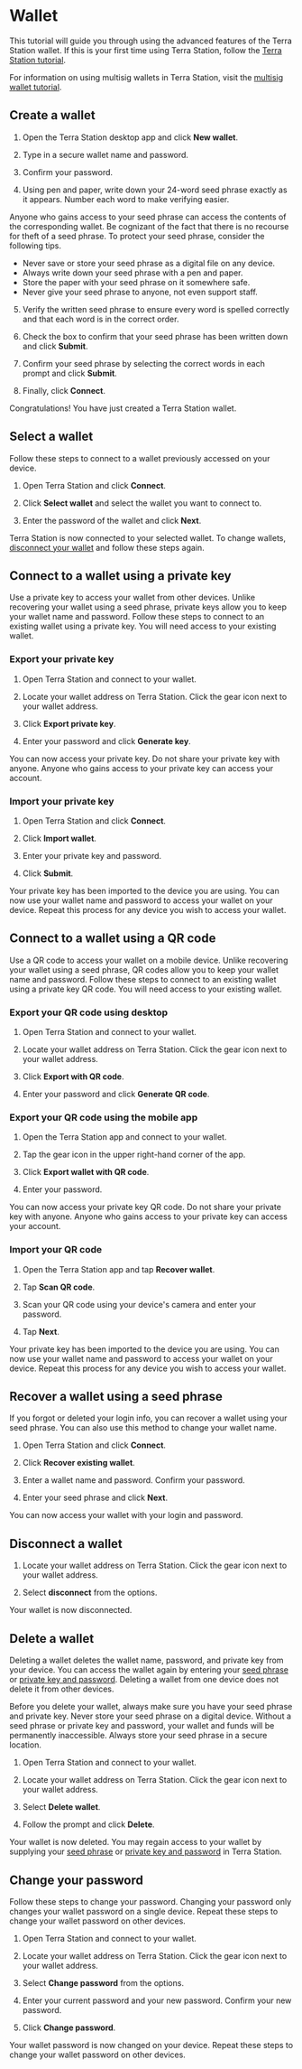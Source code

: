 
# Wallet 

This tutorial will guide you through using the advanced features of the Terra Station wallet. If this is your first time using Terra Station, follow the [Terra Station tutorial](./download/terra-station-desktop.mdx).

For information on using multisig wallets in Terra Station, visit the [multisig wallet tutorial](./multisig.mdx).

## Create a wallet

1. Open the Terra Station desktop app and click **New wallet**.

2. Type in a secure wallet name and password.

3. Confirm your password.

4. Using pen and paper, write down your 24-word seed phrase exactly as it appears. Number each word to make verifying easier.

<Admonition type="danger" title="Protect your seed phrase">

Anyone who gains access to your seed phrase can access the contents of the corresponding wallet. Be cognizant of the fact that there is no recourse for theft of a seed phrase. To protect your seed phrase, consider the following tips.

- Never save or store your seed phrase as a digital file on any device.
- Always write down your seed phrase with a pen and paper.
- Store the paper with your seed phrase on it somewhere safe.
- Never give your seed phrase to anyone, not even support staff.

</Admonition>


5. Verify the written seed phrase to ensure every word is spelled correctly and that each word is in the correct order.

6. Check the box to confirm that your seed phrase has been written down and click **Submit**.

7. Confirm your seed phrase by selecting the correct words in each prompt and click **Submit**.

8. Finally, click **Connect**.

Congratulations! You have just created a Terra Station wallet.

## Select a wallet

Follow these steps to connect to a wallet previously accessed on your device.

1. Open Terra Station and click **Connect**.

2. Click **Select wallet** and select the wallet you want to connect to.

3. Enter the password of the wallet and click **Next**.

Terra Station is now connected to your selected wallet. To change wallets, [disconnect your wallet](#disconnect-a-wallet) and follow these steps again.

## Connect to a wallet using a private key

Use a private key to access your wallet from other devices. Unlike recovering your wallet using a seed phrase, private keys allow you to keep your wallet name and password. Follow these steps to connect to an existing wallet using a private key. You will need access to your existing wallet.

### Export your private key

1. Open Terra Station and connect to your wallet.

2. Locate your wallet address on Terra Station. Click the gear icon next to your wallet address.

3. Click **Export private key**.

4. Enter your password and click **Generate key**.

You can now access your private key. Do not share your private key with anyone. Anyone who gains access to your private key can access your account.

### Import your private key

1. Open Terra Station and click **Connect**.

2. Click **Import wallet**.

3. Enter your private key and password.

4. Click **Submit**.

Your private key has been imported to the device you are using. You can now use your wallet name and password to access your wallet on your device. Repeat this process for any device you wish to access your wallet.

## Connect to a wallet using a QR code

Use a QR code to access your wallet on a mobile device. Unlike recovering your wallet using a seed phrase, QR codes allow you to keep your wallet name and password. Follow these steps to connect to an existing wallet using a private key QR code. You will need access to your existing wallet.

### Export your QR code using desktop

1. Open Terra Station and connect to your wallet.

2. Locate your wallet address on Terra Station. Click the gear icon next to your wallet address.

3. Click **Export with QR code**.

4. Enter your password and click **Generate QR code**.

### Export your QR code using the mobile app

1. Open the Terra Station app and connect to your wallet.

2. Tap the gear icon in the upper right-hand corner of the app.

3. Click **Export wallet with QR code**.

4. Enter your password.

You can now access your private key QR code. Do not share your private key with anyone. Anyone who gains access to your private key can access your account.

### Import your QR code

1. Open the Terra Station app and tap **Recover wallet**.

2. Tap **Scan QR code**.

3. Scan your QR code using your device's camera and enter your password.

4. Tap **Next**.

Your private key has been imported to the device you are using. You can now use your wallet name and password to access your wallet on your device. Repeat this process for any device you wish to access your wallet.

## Recover a wallet using a seed phrase

If you forgot or deleted your login info, you can recover a wallet using your seed phrase. You can also use this method to change your wallet name.

1. Open Terra Station and click **Connect**.

2. Click **Recover existing wallet**.

3. Enter a wallet name and password. Confirm your password.

4. Enter your seed phrase and click **Next**.

You can now access your wallet with your login and password.

## Disconnect a wallet

1. Locate your wallet address on Terra Station. Click the gear icon next to your wallet address.

2. Select **disconnect** from the options.

Your wallet is now disconnected.

## Delete a wallet

Deleting a wallet deletes the wallet name, password, and private key from your device. You can access the wallet again by entering your [seed phrase](#recover-a-wallet-using-a-seed-phrase) or [private key and password](#connect-to-a-wallet-using-a-private-key). Deleting a wallet from one device does not delete it from other devices.

<Admonition type="danger" title="Write down your seed phrase">

Before you delete your wallet, always make sure you have your seed phrase and private key. Never store your seed phrase on a digital device. Without a seed phrase or private key and password, your wallet and funds will be permanently inaccessible. Always store your seed phrase in a secure location.

</Admonition>

1. Open Terra Station and connect to your wallet.

2. Locate your wallet address on Terra Station. Click the gear icon next to your wallet address.

3. Select **Delete wallet**.

4. Follow the prompt and click **Delete**.

Your wallet is now deleted. You may regain access to your wallet by supplying your [seed phrase](#recover-a-wallet-using-a-seed-phrase) or [private key and password](#connect-to-a-wallet-using-a-private-key) in Terra Station.

## Change your password

Follow these steps to change your password. Changing your password only changes your wallet password on a single device. Repeat these steps to change your wallet password on other devices.

1. Open Terra Station and connect to your wallet.

2. Locate your wallet address on Terra Station. Click the gear icon next to your wallet address.

3. Select **Change password** from the options.

4. Enter your current password and your new password. Confirm your new password.

5. Click **Change password**.

Your wallet password is now changed on your device. Repeat these steps to change your wallet password on other devices.
